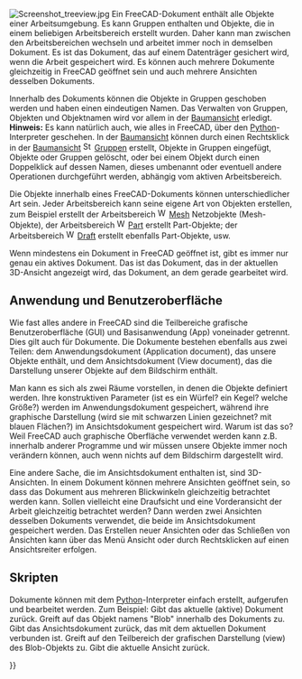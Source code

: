 <languages/>

{{Docnav/de
|[[Navigation_Cube/de|Navigationswürfel]]
|[[Property_View/de|Eigenschaften-Ansicht]]
}}

{{TOCright}}

[[Image:Screenshot treeview.jpg|left]]
Ein FreeCAD-Dokument enthält alle Objekte einer Arbeitsumgebung. Es kann Gruppen enthalten und Objekte, die in einem beliebigen Arbeitsbereich erstellt wurden. Daher kann man zwischen den Arbeitsbereichen wechseln und arbeitet immer noch in demselben Dokument. Es ist das Dokument, das auf einem Datenträger gesichert wird, wenn die Arbeit gespeichert wird. Es können auch mehrere Dokumente gleichzeitig in FreeCAD geöffnet sein und auch mehrere Ansichten desselben Dokuments.

Innerhalb des Dokuments können die Objekte in Gruppen geschoben werden und haben einen eindeutigen Namen. Das Verwalten von Gruppen, Objekten und Objektnamen wird vor allem in der [[Tree_View/de|Baumansicht]] erledigt. '''Hinweis:''' Es kann natürlich auch, wie alles in FreeCAD, über den [[Python/de|Python]]-Interpreter geschehen. In der [[Tree_View/de|Baumansicht]] können durch einen Rechtsklick in der [[Tree_View/de|Baumansicht]] [[Image:Std_Group.svg|16px]] [[Std Group/de|Gruppen]] erstellt, Objekte in Gruppen eingefügt, Objekte oder Gruppen gelöscht, oder bei einem Objekt durch einen Doppelklick auf dessen Namen, dieses umbenannt oder eventuell andere Operationen durchgeführt werden, abhängig vom aktiven Arbeitsbereich.

Die Objekte innerhalb eines FreeCAD-Dokuments können unterschiedlicher Art sein. 
Jeder Arbeitsbereich kann seine eigene Art von Objekten erstellen, zum Beispiel erstellt der Arbeitsbereich [[Image:Workbench_Mesh.svg|16px]] [[Mesh_Workbench/de|Mesh]] Netzobjekte (Mesh-Objekte), der Arbeitsbereich [[Image:Workbench_Part.svg|16px]] [[Part_Workbench/de|Part]] erstellt Part-Objekte; der Arbeitsbereich [[Image:Workbench_Draft.svg|16px]] [[Draft_Workbench/de|Draft]] erstellt ebenfalls Part-Objekte, usw.

Wenn mindestens ein Dokument in FreeCAD geöffnet ist, gibt es immer nur genau ein aktives Dokument. Das ist das Dokument, das in der aktuellen 3D-Ansicht angezeigt wird, das Dokument, an dem gerade gearbeitet wird.

<span id="Application_and_User_Interface"></span>
==Anwendung und Benutzeroberfläche==

Wie fast alles andere in FreeCAD sind die Teilbereiche grafische Benutzeroberfläche (GUI) und Basisanwendung (App) voneinader getrennt. Dies gilt auch für Dokumente. Die Dokumente bestehen ebenfalls aus zwei Teilen: dem Anwendungsdokument (Application document), das unsere Objekte enthält, und dem Ansichtsdokument (View document), das die Darstellung unserer Objekte auf dem Bildschirm enthält. 

Man kann es sich als zwei Räume vorstellen, in denen die Objekte definiert werden. Ihre konstruktiven Parameter (ist es ein Würfel? ein Kegel? welche Größe?) werden im Anwendungsdokument gespeichert, während ihre graphische Darstellung (wird sie mit schwarzen Linien gezeichnet? mit blauen Flächen?) im Ansichtsdokument gespeichert wird. Warum ist das so? Weil FreeCAD auch {{emphasis|ohne}} graphische Oberfläche verwendet werden kann z.B. innerhalb anderer Programme und wir müssen unsere Objekte immer noch verändern können, auch wenn nichts auf dem Bildschirm dargestellt wird.

Eine andere Sache, die im Ansichtsdokument enthalten ist, sind 3D-Ansichten. In einem Dokument können mehrere Ansichten geöffnet sein, so dass das Dokument aus mehreren Blickwinkeln gleichzeitig betrachtet werden kann. Sollen vielleicht eine Draufsicht und eine Vorderansicht der  Arbeit gleichzeitig betrachtet werden? Dann werden zwei Ansichten desselben Dokuments verwendet, die beide im Ansichtsdokument gespeichert werden. Das Erstellen neuer Ansichten oder das Schließen von Ansichten kann über das Menü Ansicht oder durch Rechtsklicken auf einen Ansichtsreiter erfolgen.

<span id="Scripting"></span>
==Skripten==

Dokumente können mit dem [[Python/de|Python]]-Interpreter einfach erstellt, aufgerufen und bearbeitet werden. Zum Beispiel:
{{Code|code=
FreeCAD.ActiveDocument
}}
Gibt das aktuelle (aktive) Dokument zurück.
{{Code|code=
FreeCAD.ActiveDocument.Blob
}}
Greift auf das Objekt namens "Blob" innerhalb des Dokuments zu.
{{Code|code=
FreeCADGui.ActiveDocument
}}
Gibt das Ansichtsdokument zurück, das mit dem aktuellen Dokument verbunden ist.
{{Code|code=
FreeCADGui.ActiveDocument.Blob
}}
Greift auf den Teilbereich der grafischen Darstellung (view) des Blob-Objekts zu.
{{Code|code=
FreeCADGui.ActiveDocument.ActiveView
}}
Gibt die aktuelle Ansicht zurück.


{{Docnav/de
|[[Navigation_Cube/de|Navigationswürfel]]
|[[Property_View/de|Eigenschaften-Ansicht]]
}}

{{Userdocnavi{{#translation:}}}}